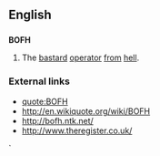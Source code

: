 ==English==

==={{Abbreviation}}===
'''BOFH'''
# The [[bastard]] [[operator]] [[from]] [[hell]].

===External links===
*[[quote:BOFH]]  <!--Is there a wikiSister thing for this WikiQuote article?-->
*http://en.wikiquote.org/wiki/BOFH
*http://bofh.ntk.net/
*http://www.theregister.co.uk/
`